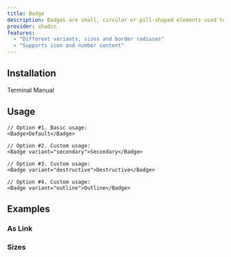 ```yaml
---
title: Badge
description: Badges are small, circular or pill-shaped elements used to display status, notification counts, or labels. They draw attention to updates, unread messages, or categorized content. By conveying key information at a glance, badges improve navigation, boost engagement, and enhance overall usability.
provider: shadcn
features:
  - "Different variants, sizes and border radiuses"
  - "Supports icon and number content"
---
```


<ComponentShowcase name="badge-demo" />

## Installation

<Tabs defaultValue="terminal">
  <TabsList>
    <TabsTrigger value="terminal">
      <Terminal className="w-4 h-4" />
      Terminal
    </TabsTrigger>
    <TabsTrigger value="manual">
      <Code2 className="w-4 h-4" />
      Manual
    </TabsTrigger>
  </TabsList>
  <TabsContent value="terminal">
    <InstallationCommands
      type="registry-installation"
      registryPath="pure-ui/components/badge-shadcn"
    />
  </TabsContent>
  <TabsContent value="manual">
    <Steps>
      <Step stepNumber={1} title="Install dependencies">
        <InstallationCommands
          type="package-installation"
          npmCommand="npm install class-variance-authority clsx tailwind-merge @radix-ui/react-slot"
          pnpmCommand="pnpm add class-variance-authority clsx tailwind-merge @radix-ui/react-slot"
          yarnCommand="yarn add class-variance-authority clsx tailwind-merge @radix-ui/react-slot"
          bunCommand="bun add class-variance-authority clsx tailwind-merge @radix-ui/react-slot"
        />
      </Step>
      <Step
        stepNumber={2}
        title="Copy and paste the following code into your project"
        isLast
      >
        <ComponentCodePreview name="badge-shadcn" />
      </Step>
    </Steps>
  </TabsContent>
</Tabs>

## Usage

```tsx
// Option #1. Basic usage:
<Badge>Default</Badge>

// Option #2. Custom usage:
<Badge variant="secondary">Secondary</Badge>

// Option #3. Custom usage:
<Badge variant="destructive">Destructive</Badge>

// Option #4. Custom usage:
<Badge variant="outline">Outline</Badge>
```

## Examples

### As Link

<ComponentShowcase name="badge-as-link-demo" />

### Sizes

<ComponentShowcase name="badge-sizes-demo" />
